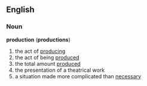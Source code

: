 ==English==
===Noun===
'''production''' ('''productions''')
#the act of [[produce|producing]]
#the act of being [[produce]]d
#the total amount [[produce]]d
#the presentation of a theatrical work
#a situation made more complicated than [[necessary]]